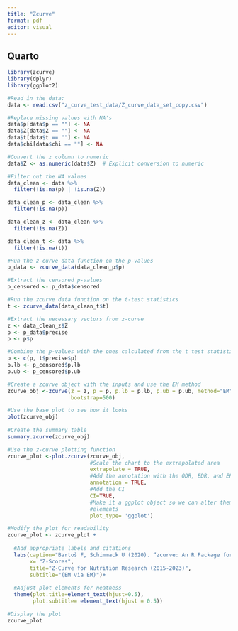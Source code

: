 ```yaml
---
title: "Zcurve"
format: pdf
editor: visual
---
```


## Quarto

```r
library(zcurve)
library(dplyr)
library(ggplot2)


```


```r

#Read in the data:
data <- read.csv("z_curve_test_data/Z_curve_data_set_copy.csv")

#Replace missing values with NA's
data$p[data$p == ""] <- NA
data$Z[data$Z == ""] <- NA
data$t[data$t == ""] <- NA
data$chi[data$chi == ""] <- NA

#Convert the z column to numeric
data$Z <- as.numeric(data$Z)  # Explicit conversion to numeric

#Filter out the NA values
data_clean <- data %>%
  filter(!is.na(p) | !is.na(Z))

data_clean_p <- data_clean %>%
  filter(!is.na(p))

data_clean_z <- data_clean %>%
  filter(!is.na(Z))

data_clean_t <- data %>%
  filter(!is.na(t))

#Run the z-curve data function on the p-values
p_data <- zcurve_data(data_clean_p$p)

#Extract the censored p-values
p_censored <- p_data$censored

#Run the zcurve data function on the t-test statistics
t <- zcurve_data(data_clean_t$t)

#Extract the necessary vectors from z-curve
z <- data_clean_z$Z
p <- p_data$precise
p <- p$p

#Combine the p-values with the ones calculated from the t test statistics
p <- c(p, t$precise$p)
p.lb <- p_censored$p.lb
p.ub <- p_censored$p.ub

#Create a zcurve object with the inputs and use the EM method
zcurve_obj <-zcurve(z = z, p = p, p.lb = p.lb, p.ub = p.ub, method="EM",
                    bootstrap=500)

#Use the base plot to see how it looks
plot(zcurve_obj)
 
#Create the summary table
summary.zcurve(zcurve_obj)

#Use the z-curve plotting function
zcurve_plot <-plot.zcurve(zcurve_obj,
                          #Scale the chart to the extrapolated area
                          extrapolate = TRUE,
                          #Add the annotation with the ODR, EDR, and ERR
                          annotation = TRUE,
                          #Add the CI
                          CI=TRUE,
                          #Make it a ggplot object so we can alter thematic
                          #elements
                          plot_type= 'ggplot')

#Modify the plot for readability
zcurve_plot <- zcurve_plot +
  
  #Add appropriate labels and citations
  labs(caption="Bartoš F, Schimmack U (2020). “zcurve: An R Package for Fitting Z-curves.” R package version 2.4.2",
       x= "Z-Scores",
       title="Z-Curve for Nutrition Research (2015-2023)",
       subtitle="(EM via EM)")+
  
  #Adjust plot elements for neatness
  theme(plot.title=element_text(hjust=0.5),
        plot.subtitle= element_text(hjust = 0.5))

#Display the plot
zcurve_plot
```




